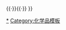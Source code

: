 {{周期表框架|[[硼酸盐]]|硼酸盐
|H=[[硼酸|H<sub>3</sub>BO<sub>3</sub>]]
|Li=[[偏硼酸锂|LiBO<sub>2</sub>]]</br>[[四硼酸锂|Li<sub>2</sub>B<sub>4</sub>O<sub>7</sub>]]
|Na=[[偏硼酸钠|NaBO<sub>2</sub>]]</br>[[硼砂|Na<sub>2</sub>B<sub>4</sub>O<sub>7</sub>]]</br>[[过硼酸钠|NaBO<sub>3</sub>]]
|Mg=[[偏硼酸镁|Mg(BO<sub>2</sub>)<sub>2</sub>]]
|Ca=[[硼酸钙|Ca<sub>3</sub>(BO<sub>3</sub>)<sub>2</sub>]]
|Ba=[[硼酸钡|Ba(BO<sub>2</sub>)<sub>2</sub>]]
|Mn=[[四硼酸锰|MnB<sub>4</sub>O<sub>7</sub>]]</br>[[六硼酸锰|MnB<sub>6</sub>O<sub>10</sub>]]</br>[[六硼酸二锰|Mn<sub>2</sub>B<sub>6</sub>O<sub>11</sub>]]
|Co=[[偏硼酸钴|Co(BO<sub>2</sub>)<sub>2</sub>]]
|Cu=[[偏硼酸铜|Cu(BO<sub>2</sub>)<sub>2</sub>]]
|Zn=[[硼酸锌|ZnO·B<sub>2</sub>O<sub>3</sub>]]
|Pb=[[偏硼酸铅|Pb(BO<sub>2</sub>)<sub>2</sub>]]
|group2=硼酸酯
|list2=[[硼酸三甲酯|{{chem|B(OCH|3|)|3}}]]{{·}}[[硼酸三乙酯|{{chem|B(OC|2|H|5|)|3}}]]{{·}}[[三(2,2,2-三氟乙氧基)硼|{{chem|B(OCH|2|CF|3|)|3}}]]{{·}}[[二硼酸四乙酰酯|{{chem|((CH|3|COO)|2|B)|2|O}}]]
}}<noinclude>
[[Category:硼酸盐|*]]
[[Category:化学品模板]]

</noinclude>
